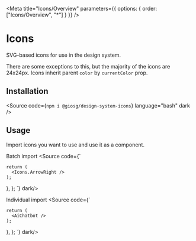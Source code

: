 
<Meta title="Icons/Overview" parameters={{ options: { order: ["Icons/Overview", "*"] } }} />

# Icons

SVG-based icons for use in the design system.

There are some exceptions to this, but the majority of the icons are 24x24px. Icons inherit parent `color` by `currentColor` prop. 

## Installation

<Source code={`npm i @giosg/design-system-icons`} language="bash" dark />

## Usage

Import icons you want to use and use it as a component.

<Subtitle>Batch import</Subtitle>
<Source code={`

    return (
      <Icons.ArrowRight />
    );
  },
};
`}  dark/>

<Subtitle>Individual import</Subtitle>
<Source code={`

    return (
      <AiChatbot />
    );
  },
};
`}  dark/>


